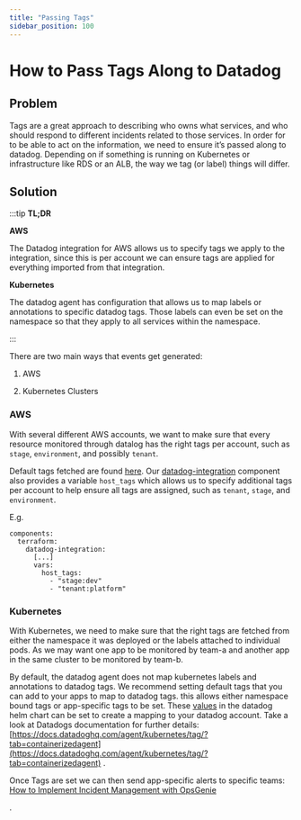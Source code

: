```yaml
---
title: "Passing Tags"
sidebar_position: 100
---
```


# How to Pass Tags Along to Datadog

## Problem
Tags are a great approach to describing who owns what services, and who should respond to different incidents related to those services. In order for to be able to act on the information, we need to ensure it’s passed along to datadog. Depending on if something is running on Kubernetes or infrastructure like RDS or an ALB, the way we tag (or label) things will differ.

## Solution

:::tip
**TL;DR**

**AWS**

The Datadog integration for AWS allows us to specify tags we apply to the integration, since this is per account we can ensure tags are applied for everything imported from that integration.

**Kubernetes**

The datadog agent has configuration that allows us to map labels or annotations to specific datadog tags. Those labels can even be set on the namespace so that they apply to all services within the namespace.

:::

There are two main ways that events get generated:

1. AWS

2. Kubernetes Clusters

### AWS
With several different AWS accounts, we want to make sure that every resource monitored through datalog has the right tags per account, such as `stage`, `environment`, and possibly `tenant`.

Default tags fetched are found [here](https://docs.datadoghq.com/integrations/amazon_web_services/?tab=roledelegation#tags). Our [datadog-integration](https://github.com/cloudposse/terraform-aws-components/tree/master/modules/datadog-integration) component also provides a variable `host_tags` which allows us to specify additional tags per account to help ensure all tags are assigned, such as `tenant`, `stage`, and `environment`.

E.g.

```
components:
  terraform:
    datadog-integration:
      [...]
      vars:
        host_tags:
          - "stage:dev"
          - "tenant:platform"
```

### Kubernetes
With Kubernetes, we need to make sure that the right tags are fetched from either the namespace it was deployed or the labels attached to individual pods. As we may want one app to be monitored by team-a and another app in the same cluster to be monitored by team-b.

By default, the datadog agent does not map kubernetes labels and annotations to datadog tags. We recommend setting default tags that you can add to your apps to map to datadog tags. this allows either namespace bound tags or app-specific tags to be set. These [values](https://github.com/DataDog/helm-charts/blob/main/charts/datadog/values.yaml#L147-L167) in the datadog helm chart can be set to create a mapping to your datadog account. Take a look at Datadogs documentation for further details: [https://docs.datadoghq.com/agent/kubernetes/tag/?tab=containerizedagent](https://docs.datadoghq.com/agent/kubernetes/tag/?tab=containerizedagent) .

Once Tags are set we can then send app-specific alerts to specific teams: [How to Implement Incident Management with OpsGenie](/reference-architecture/how-to-guides/integrations/opsgenie)

.


